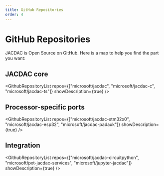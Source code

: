 ```yaml
---
title: GitHub Repositories
order: 4
---
```


# GitHub Repositories

JACDAC is Open Source on GitHub. Here is a map to help you find the part you want:

## JACDAC core

<GithubRepositoryList repos={["microsoft/jacdac", "microsoft/jacdac-c", "microsoft/jacdac-ts"]} showDescription={true} />

## Processor-specific ports

<GithubRepositoryList repos={["microsoft/jacdac-stm32x0", "microsoft/jacdac-esp32", "microsoft/jacdac-padauk"]} showDescription={true} />

## Integration

<GithubRepositoryList repos={["microsoft/jacdac-circuitpython", "microsoft/pxt-jacdac-services", "microsoft/jupyter-jacdac"]} showDescription={true} />
